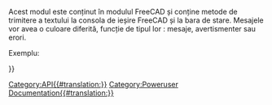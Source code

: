 <languages/>
{{VeryImportantMessage|(October 2019) Do not edit this page. The information is incomplete and outdated. For the latest API, see the [https://www.freecadweb.org/api autogenerated API documentation], or generate the documentation yourself, see [[Source documentation|Source documentation]].}}

Acest modul este conținut în modulul FreeCAD și conține metode de trimitere a textului la consola de ieșire FreeCAD și la bara de stare. Mesajele vor avea o culoare diferită, funcție de tipul lor : mesaje, avertismenter sau erori. 

Exemplu:
{{Code|code=
import FreeCAD
FreeCAD.Console.PrintMessage("Hello World!\n")
}}


{{APIFunction | GetStatus | "Log" sau "Msg" sau "Wrn" sau "Err" | Obțineți starea fie pentru Log, Msg, Wrn sau Error pentru un observator |. Un șir text de stare}} 
{{APIFunction | PrintError |șir string | Imprimă un mesaj de eroare la ieșirea | nimic}} 

{{APIFunction | PRINTLOG | șir text | Tipărește un log de mesaje la ieșire | nimic}} 

{{APIFunction | PrintMessage | șir text | Imprimă un mesaj la ieșire nimic}} 

{{APIFunction | PrintWarning | șir text | Imprimă un avertisment la ieșirea | nimic}}

 {{APIFunction | SetStatus | șir text | Setați stările fie pentru Log, Msg, Wrn, sau Error pentru un observator |}}

{{Userdocnavi{{#translation:}}}}
[[Category:API{{#translation:}}]]
[[Category:Poweruser Documentation{{#translation:}}]]
{{clear}}